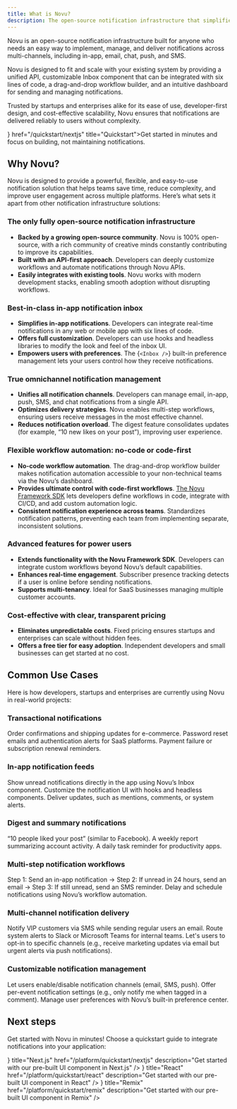 ```yaml
---
title: What is Novu?
description: The open-source notification infrastructure that simplifies in-app, email, chat, and push notifications.
---
```



Novu is an open-source notification infrastructure built for anyone who needs an easy way to implement, manage, and deliver notifications across multi-channels, including in-app, email, chat, push, and SMS.

Novu is designed to fit and scale with your existing system by providing a unified API, customizable Inbox component that can be integrated with six lines of code, a drag-and-drop workflow builder, and an intuitive dashboard for sending and managing notifications.

Trusted by startups and enterprises alike for its ease of use, developer-first design, and cost-effective scalability, Novu ensures that notifications are delivered reliably to users without complexity.

<Cards>
  <Card icon={<Rocket />} href="/quickstart/nextjs" title="Quickstart">Get started in minutes and focus on building, not maintaining notifications. </Card>
</Cards>

## Why Novu?

Novu is designed to provide a powerful, flexible, and easy-to-use notification solution that helps teams save time, reduce complexity, and improve user engagement across multiple platforms. Here’s what sets it apart from other notification infrastructure solutions:

### The only fully open-source notification infrastructure

- **Backed by a growing open-source community**. Novu is 100% open-source, with a rich community of creative minds constantly contributing to improve its capabilities.
- **Built with an API-first approach**. Developers can deeply customize workflows and automate notifications through Novu APIs.
- **Easily integrates with existing tools**. Novu works with modern development stacks, enabling smooth adoption without disrupting workflows.

### Best-in-class in-app notification inbox

- **Simplifies in-app notifications**. Developers can integrate real-time notifications in any web or mobile app with six lines of code.
- **Offers full customization**. Developers can use hooks and headless libraries to modify the look and feel of the inbox UI.
- **Empowers users with preferences**. The <Method href="/platform/inbox/react/components/inbox">{`<Inbox />`}</Method> built-in preference management lets your users control how they receive notifications.

### True omnichannel notification management

- **Unifies all notification channels**. Developers can manage email, in-app, push, SMS, and chat notifications from a single API.
- **Optimizes delivery strategies**. Novu enables multi-step workflows, ensuring users receive messages in the most effective channel.
- **Reduces notification overload**. The digest feature consolidates updates (for example, “10 new likes on your post”), improving user experience.

### Flexible workflow automation: no-code or code-first

- **No-code workflow automation**. The drag-and-drop workflow builder makes notification automation accessible to your non-technical teams via the Novu’s dashboard.
- **Provides ultimate control with code-first workflows**. [The Novu Framework SDK](/platform/sdks/overview) lets developers define workflows in code, integrate with CI/CD, and add custom automation logic.
- **Consistent notification experience across teams**. Standardizes notification patterns, preventing each team from implementing separate, inconsistent solutions.

### Advanced features for power users

- **Extends functionality with the Novu Framework SDK**. Developers can integrate custom workflows beyond Novu’s default capabilities.
- **Enhances real-time engagement**. Subscriber presence tracking detects if a user is online before sending notifications.
- **Supports multi-tenancy**. Ideal for SaaS businesses managing multiple customer accounts.

### Cost-effective with clear, transparent pricing

- **Eliminates unpredictable costs**. Fixed pricing ensures startups and enterprises can scale without hidden fees.
- **Offers a free tier for easy adoption**. Independent developers and small businesses can get started at no cost.

## Common Use Cases

Here is how developers, startups and enterprises are currently using Novu in real-world projects:

### Transactional notifications

<Cards>
  <Card>
    Order confirmations and shipping updates for e-commerce.
  </Card>
  <Card>
    Password reset emails and authentication alerts for SaaS platforms.
  </Card>
  <Card>
    Payment failure or subscription renewal reminders.
  </Card>
</Cards>

### In-app notification feeds

<Cards>
  <Card>
    Show unread notifications directly in the app using Novu’s Inbox component.
  </Card>
  <Card>
    Customize the notification UI with hooks and headless components.
  </Card>
  <Card>
    Deliver updates, such as mentions, comments, or system alerts.
  </Card>
</Cards>

### Digest and summary notifications

<Cards>
  <Card>
    “10 people liked your post” (similar to Facebook).
  </Card>
  <Card>
    A weekly report summarizing account activity.
  </Card>
  <Card>
     A daily task reminder for productivity apps.
  </Card>
</Cards>

### Multi-step notification workflows

<Cards>
  <Card>
    Step 1: Send an in-app notification → Step 2: If unread in 24 hours, send an email → Step 3: If still unread, send an SMS reminder.
  </Card>
  <Card>
    Delay and schedule notifications using Novu’s workflow automation.
  </Card>
</Cards>

### Multi-channel notification delivery

<Cards>
  <Card>
    Notify VIP customers via SMS while sending regular users an email.
  </Card>
  <Card>
    Route system alerts to Slack or Microsoft Teams for internal teams.
  </Card>
  <Card>
     Let's users to opt-in to specific channels (e.g., receive marketing updates via email but urgent alerts via push notifications).
  </Card>
</Cards>

### Customizable notification management

<Cards>
  <Card>
    Let users enable/disable notification channels (email, SMS, push).
  </Card>
  <Card>
    Offer per-event notification settings (e.g., only notify me when tagged in a comment).
  </Card>
  <Card>
     Manage user preferences with Novu’s built-in preference center.
  </Card>
</Cards>

## Next steps

Get started with Novu in minutes! Choose a quickstart guide to integrate notifications into your application:

<Cards>
  <Card
    icon={<NextjsIcon />}
    title="Next.js"
    href="/platform/quickstart/nextjs"
    description="Get started with our pre-built UI component in Next.js"
  />
  <Card
    icon={<ReactIcon />}
    title="React"
    href="/platform/quickstart/react"
    description="Get started with our pre-built UI component in React"
  />
  <Card
    icon={<RemixIcon />}
    title="Remix"
    href="/platform/quickstart/remix"
    description="Get started with our pre-built UI component in Remix"
  />
</Cards>
